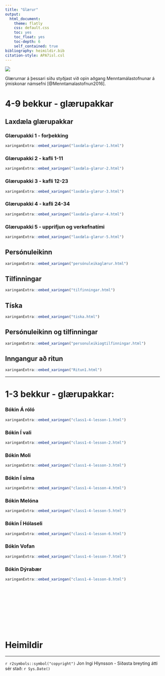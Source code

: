 ```yaml
---
title: "Glærur"
output:  
  html_document:
    theme: flatly
    css: default.css
    toc: yes
    toc_float: yes
    toc-depth: 6
    self_contained: true
bibliography: heimildir.bib
citation-style: APA7isl.csl
---
```


<!-- Global site tag (gtag.js) - Google Analytics -->
<script async src="https://www.googletagmanager.com/gtag/js?id=G-YREZ4RHVM6"></script>
<script>
  window.dataLayer = window.dataLayer || [];
  function gtag(){dataLayer.push(arguments);}
  gtag('js', new Date());

  gtag('config', 'G-YREZ4RHVM6');
</script>


![](images/Hlynsson/Banner.jpg)

Glærurnar á þessari síðu styðjast við opin aðgang Menntamálastofnunar á ýmiskonar námsefni [@Menntamalastofnun2016].

# 4-9 bekkur - glærupakkar


## Laxdæla glærupakkar


### Glærupakki 1 - forþekking

```r
xaringanExtra::embed_xaringan("laxdæla-glærur-1.html")
```


### Glærupakki 2 - kafli 1-11

```r
xaringanExtra::embed_xaringan("laxdæla-glærur-2.html")
```


### Glærupakki 3 - kafli 12-23

```r
xaringanExtra::embed_xaringan("laxdæla-glærur-3.html")
```

### Glærupakki 4 - kafli 24-34

```r
xaringanExtra::embed_xaringan("laxdæla-glærur-4.html")
```

### Glærupakki 5 - upprifjun og verkefnatími

```r
xaringanExtra::embed_xaringan("laxdæla-glærur-5.html")
```

## Persónuleikinn

```r
xaringanExtra::embed_xaringan("persónuleikaglærur.html")
```

## Tilfinningar

```r
xaringanExtra::embed_xaringan("tilfinningar.html")
```

## Tíska

```r
xaringanExtra::embed_xaringan("tiska.html")
```


## Persónuleikinn og tilfinningar

```r
xaringanExtra::embed_xaringan("personuleikiogtilfinningar.html")
```

## Inngangur að ritun

```r
xaringanExtra::embed_xaringan("Ritun1.html")
```

<hr>

# 1-3 bekkur - glærupakkar:


### Bókin Á róló

```r
xaringanExtra::embed_xaringan("class1-4-lesson-1.html")
```


### Bókin Í vali

```r
xaringanExtra::embed_xaringan("class1-4-lesson-2.html")
```

### Bókin Moli

```r
xaringanExtra::embed_xaringan("class1-4-lesson-3.html")
```

### Bókin Í síma

```r
xaringanExtra::embed_xaringan("class1-4-lesson-4.html")
```

### Bókin Melóna

```r
xaringanExtra::embed_xaringan("class1-4-lesson-5.html")
```

### Bókin Í Hólaseli

```r
xaringanExtra::embed_xaringan("class1-4-lesson-6.html")
```

### Bókin Vofan

```r
xaringanExtra::embed_xaringan("class1-4-lesson-7.html")
```


### Bókin Dýrabær

```r
xaringanExtra::embed_xaringan("class1-4-lesson-8.html")
```



<br><br><br><br><br><br><br><br>

# Heimildir 
<div id="refs"></div>

<hr>
`r r2symbols::symbol("copyright")` Jon Ingi Hlynsson - Síðasta breyting átti sér stað: `r Sys.Date()`